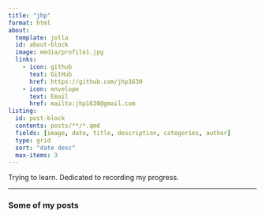 ```yaml
---
title: "jhp"
format: html
about: 
  template: jolla
  id: about-block
  image: media/profile1.jpg
  links:
    - icon: github
      text: GitHub
      href: https://github.com/jhp1630
    - icon: envelope
      text: Email
      href: mailto:jhp1630@gmail.com
listing:
  id: post-block
  contents: posts/**/*.qmd
  fields: [image, date, title, description, categories, author]
  type: grid 
  sort: "date desc"
  max-items: 3
---
```


::: {#about-block}
Trying to learn. Dedicated to recording my progress.
:::

---------

### Some of my posts 
::: {#post-block}
:::

